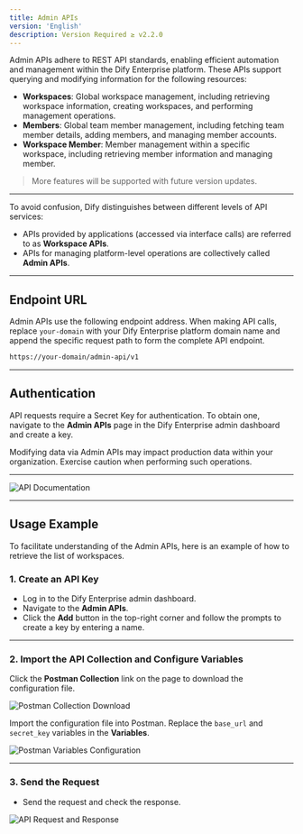 ```yaml
---
title: Admin APIs
version: 'English'
description: Version Required ≥ v2.2.0
---
```


Admin APIs adhere to REST API standards, enabling efficient automation and management within the Dify Enterprise platform. These APIs support querying and modifying information for the following resources:

- **Workspaces**: Global workspace management, including retrieving workspace information, creating workspaces, and performing management operations.
- **Members**: Global team member management, including fetching team member details, adding members, and managing member accounts.
- **Workspace Member**: Member management within a specific workspace, including retrieving member information and managing member.

> More features will be supported with future version updates.

---

<Note>
To avoid confusion, Dify distinguishes between different levels of API services:

- APIs provided by applications (accessed via interface calls) are referred to as **Workspace APIs**.
- APIs for managing platform-level operations are collectively called **Admin APIs**.
</Note>

---

## Endpoint URL

Admin APIs use the following endpoint address. When making API calls, replace `your-domain` with your Dify Enterprise platform domain name and append the specific request path to form the complete API endpoint.

```bash
https://your-domain/admin-api/v1
```

---

## Authentication

API requests require a Secret Key for authentication. To obtain one, navigate to the **Admin APIs** page in the Dify Enterprise admin dashboard and create a key.

<Warning>
Modifying data via Admin APIs may impact production data within your organization. Exercise caution when performing such operations.
</Warning>

---

![API Documentation](https://assets-docs.dify.ai/2025/02/0431242649acccbcbcf23fa8e4268ce8.png)

---

## Usage Example

To facilitate understanding of the Admin APIs, here is an example of how to retrieve the list of workspaces.

### 1. Create an API Key

- Log in to the Dify Enterprise admin dashboard.
- Navigate to the **Admin APIs**.
- Click the **Add** button in the top-right corner and follow the prompts to create a key by entering a name.

---

### 2. Import the API Collection and Configure Variables

Click the **Postman Collection** link on the page to download the configuration file.

![Postman Collection Download](https://assets-docs.dify.ai/2025/02/5aa925f58ec5bb12a2838704f1444525.png)

Import the configuration file into Postman. Replace the `base_url` and `secret_key` variables in the **Variables**.

![Postman Variables Configuration](https://assets-docs.dify.ai/2025/02/786336845c4d67117fdede872eb7883b.png)

---

### 3. Send the Request

- Send the request and check the response.

![API Request and Response](https://assets-docs.dify.ai/2025/02/bd4d300b08ceed74c17c3b428329fa19.png)
